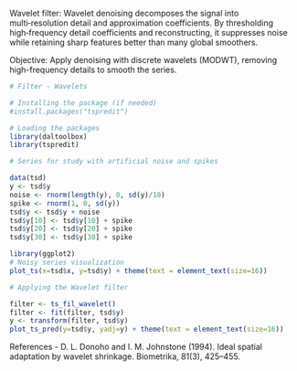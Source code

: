 Wavelet filter: Wavelet denoising decomposes the signal into multi‑resolution detail and approximation coefficients. By thresholding high‑frequency detail coefficients and reconstructing, it suppresses noise while retaining sharp features better than many global smoothers.

Objective: Apply denoising with discrete wavelets (MODWT), removing high-frequency details to smooth the series.

```r
# Filter - Wavelets

# Installing the package (if needed)
#install.packages("tspredit")
```

```r
# Loading the packages
library(daltoolbox)
library(tspredit) 
```


```r
# Series for study with artificial noise and spikes

data(tsd)
y <- tsd$y
noise <- rnorm(length(y), 0, sd(y)/10)
spike <- rnorm(1, 0, sd(y))
tsd$y <- tsd$y + noise
tsd$y[10] <- tsd$y[10] + spike
tsd$y[20] <- tsd$y[20] + spike
tsd$y[30] <- tsd$y[30] + spike
```

```r
library(ggplot2)
# Noisy series visualization
plot_ts(x=tsd$x, y=tsd$y) + theme(text = element_text(size=16))
```

```r
# Applying the Wavelet filter

filter <- ts_fil_wavelet()
filter <- fit(filter, tsd$y)
y <- transform(filter, tsd$y)
plot_ts_pred(y=tsd$y, yadj=y) + theme(text = element_text(size=16))
```

References
- D. L. Donoho and I. M. Johnstone (1994). Ideal spatial adaptation by wavelet shrinkage. Biometrika, 81(3), 425–455.
